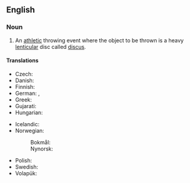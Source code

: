 ==English==
{{wikipedia}}

===Noun===
{{en-noun|?}}

# {{lb|en|athletics}} An [[athletic]] throwing event where the object to be thrown is a heavy [[lenticular]] disc called [[discus]].

====Translations====
{{trans-top|athletic event where a discus is thrown}}
* Czech: {{t|cs|hod diskem|m}}
* Danish: {{t|da|diskoskast|n}}
* Finnish: {{t+|fi|kiekonheitto}}
* German: {{t+|de|Diskuswurf|m}}, {{t+|de|Diskuswerfen|n}}
* Greek: {{t+|el|δισκοβολία|f}}
* Gujarati: {{t|gu|ચક્રફેંક}}
* Hungarian: {{t+|hu|diszkoszvetés}}
{{trans-mid}}
* Icelandic: {{t+|is|kringlukast|n}}
* Norwegian:
*: Bokmål: {{t|nb|diskoskast|n}}
*: Nynorsk: {{t|nn|diskoskast|n}}
* Polish: {{t+|pl|rzut dyskiem|m}}
* Swedish: {{t|sv|diskuskast|n}}
* Volapük: {{t|vo|diskudijed}}
{{trans-bottom}}